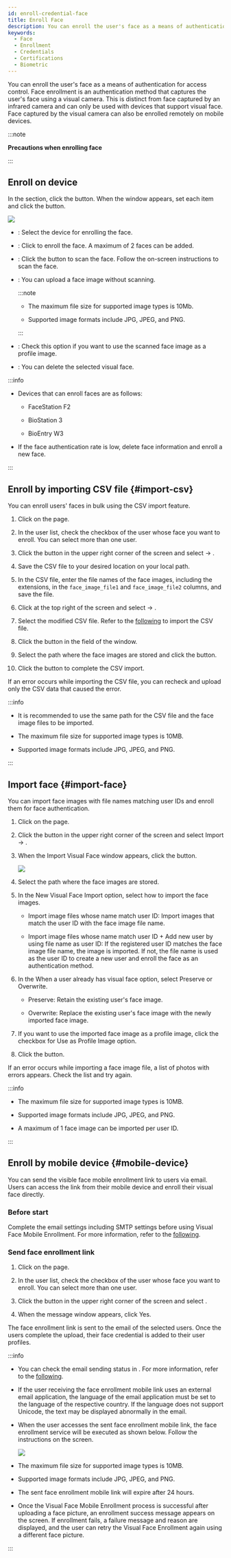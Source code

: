 ```yaml
---
id: enroll-credential-face
title: Enroll Face
description: You can enroll the user's face as a means of authentication for access control. Face enrollment is an authentication method that captures the user's face using a visual camera.
keywords:
  - Face
  - Enrollment
  - Credentials
  - Certifications
  - Biometric
---
```


You can enroll the user's face as a means of authentication for access control. Face enrollment is an authentication method that captures the user's face using a visual camera. This is distinct from face captured by an infrared camera and can only be used with devices that support visual face. Face captured by the visual camera can also be enrolled remotely on mobile devices.

:::note

**Precautions when enrolling face**


<EnrollingFace />

:::

## Enroll on device

In the <Cmd sid='common.credential' product='2' /> section, click the <Cmd sid='button.addVisualFace' product='2' /> button. When the <Cmd sid='userCredential.enroll.visualFaceEnroll' product='2' /> window appears, set each item and click the <Cmd sid='button.enroll' product='2' /> button.

<Image src='/img/biostarx-new-user-credential-face.png' />

* <Cmd sid='common.device' product='2' />: Select the device for enrolling the face.

* <Cmd sid='button.addplus' product='2' />: Click to enroll the face. A maximum of 2 faces can be added.

* <Cmd sid='button.scan' product='2' />: Click the button to scan the face. Follow the on-screen instructions to scan the face.

* <Cmd sid='button.uploadImage' product='2' />: You can upload a face image without scanning.

  :::note

  * The maximum file size for supported image types is 10Mb.

  * Supported image formats include JPG, JPEG, and PNG.

  :::

* <Cmd sid='user.imageRegistration.useProfile' product='2' />: Check this option if you want to use the scanned face image as a profile image.

* <Cmd sid='button.delete' product='2' />: You can delete the selected visual face.

:::info

* Devices that can enroll faces are as follows:

  * FaceStation F2

  * BioStation 3

  * BioEntry W3

* If the face authentication rate is low, delete face information and enroll a new face.

:::

## Enroll by importing CSV file {#import-csv}

You can enroll users' faces in bulk using the CSV import feature.

1. Click <Cmd sid='shell.header.user' /> on the <Cmd sid='shell.header.launcher' /> page.

2. In the user list, check the checkbox of the user whose face you want to enroll. You can select more than one user.

3. Click the <IcMoreW /> button in the upper right corner of the screen and select <Cmd sid='team.menu.export.title' /> → <Cmd sid='team.menu.export.csv' />.

4. Save the CSV file to your desired location on your local path.

5. In the CSV file, enter the file names of the face images, including the extensions, in the `face_image_file1` and `face_image_file2` columns, and save the file.

6. Click <IcMoreW /> at the top right of the screen and select <Cmd sid='team.menu.import.title' /> → <Cmd sid='team.menu.import.csv' />.

7. Select the modified CSV file. Refer to the [following](export-import-user-info#import-csv) to import the CSV file.

8. Click the <Cmd sid='button.browse' product='2' /> button in the <Cmd sid='user.list.csvImport.visualFaceImageFolder' product='2' /> field of the <Cmd sid='user.list.csvImport.title' product='2' /> window.

9. Select the path where the face images are stored and click the <Cmd sid='button.upload' product='2' /> button.

10. Click the <Cmd sid='button.visualFaceRegistration.next' product='2' /> button to complete the CSV import.

If an error occurs while importing the CSV file, you can recheck and upload only the CSV data that caused the error.

:::info

* It is recommended to use the same path for the CSV file and the face image files to be imported.

* The maximum file size for supported image types is 10MB.

* Supported image formats include JPG, JPEG, and PNG.

:::

## Import face {#import-face}

You can import face images with file names matching user IDs and enroll them for face authentication.

1. Click <Cmd sid='shell.header.user' /> on the <Cmd sid='shell.header.launcher' /> page.

2. Click the <IcMoreW /> button in the upper right corner of the screen and select <Cmd>Import</Cmd> → <Cmd sid='team.menu.import.face' />.

3. When the <Cmd>Import Visual Face</Cmd> window appears, click the <Cmd sid='common.button.browse' /> button.

   <Image src='/img/biostarx-new-user-credential-face-import.png' />

4. Select the path where the face images are stored.

5. In the <Cmd>New Visual Face Import</Cmd> option, select how to import the face images.

   * <Cmd>Import image files whose name match user ID</Cmd>: Import images that match the user ID with the face image file name.

   * <Cmd>Import image files whose name match user ID + Add new user by using file name as user ID</Cmd>: If the registered user ID matches the face image file name, the image is imported. If not, the file name is used as the user ID to create a new user and enroll the face as an authentication method.

6. In the <Cmd>When a user already has visual face</Cmd> option, select <Cmd>Preserve</Cmd> or <Cmd>Overwrite</Cmd>.

   * <Cmd>Preserve</Cmd>: Retain the existing user's face image.

   * <Cmd>Overwrite</Cmd>: Replace the existing user's face image with the newly imported face image.

7. If you want to use the imported face image as a profile image, click the checkbox for <Cmd>Use as Profile Image</Cmd> option.

8. Click the <Cmd sid='button.play' product='2' /> button.

If an error occurs while importing a face image file, a list of photos with errors appears. Check the list and try again.

:::info

* The maximum file size for supported image types is 10MB.

* Supported image formats include JPG, JPEG, and PNG.

* A maximum of 1 face image can be imported per user ID.

:::

## Enroll by mobile device {#mobile-device}

You can send the visible face mobile enrollment link to users via email. Users can access the link from their mobile device and enroll their visual face directly.

### Before start

Complete the email settings including SMTP settings before using Visual Face Mobile Enrollment. For more information, refer to the [following](settings-email-setting).

### Send face enrollment link

1. Click <Cmd sid='shell.header.user' /> on the <Cmd sid='shell.header.launcher' /> page.

2. In the user list, check the checkbox of the user whose face you want to enroll. You can select more than one user.

3. Click the <IcMoreW /> button in the upper right corner of the screen and select <Cmd sid='team.menu.sendFaceMobileEnrollLink' />.

4. When the message window appears, click <Cmd>Yes</Cmd>.

The face enrollment link is sent to the email of the selected users. Once the users complete the upload, their face credential is added to their user profiles.

:::info

* You can check the email sending status in <Cmd sid='monitoring.auditTrail' product='2' />. For more information, refer to the [following](settings-system-audit-trail).

* If the user receiving the face enrollment mobile link uses an external email application, the language of the email application must be set to the language of the respective country. If the language does not support Unicode, the text may be displayed abnormally in the email.

* When the user accesses the sent face enrollment mobile link, the face enrollment service will be executed as shown below. Follow the instructions on the screen.

  <Image src='/img/biostarx-new-user-credential-face-mobile-app.png' className='none' />

* The maximum file size for supported image types is 10MB.

* Supported image formats include JPG, JPEG, and PNG.

* The sent face enrollment mobile link will expire after 24 hours.

* Once the Visual Face Mobile Enrollment process is successful after uploading a face picture, an enrollment success message appears on the screen. If enrollment fails, a failure message and reason are displayed, and the user can retry the Visual Face Enrollment again using a different face picture.

:::
